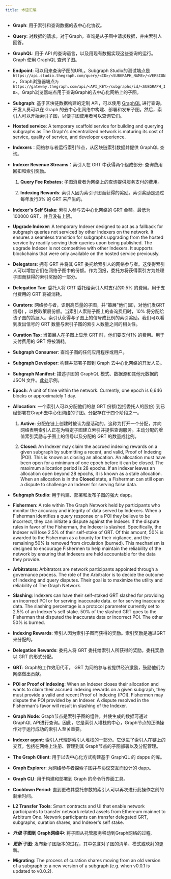 ```yaml
---
title: 术语汇编
---
```


- **Graph**: 用于索引和查询数据的去中心化协议。

- **Query**: 对数据的请求。对于Graph，查询是从子图中请求数据，并由索引人回答。

- **GraphQL**: 用于 API 的查询语言，以及用现有数据实现这些查询的运行。Graph 使用 GraphQL 查询子图。

- **Endpoint**: 可以用来查询子图的URL。Subgraph Studio的测试端点是`https://api.studio.thegraph.com/query/<ID>/<SUBGRAPH_NAME>/<VERSION>`，Graph浏览器端点`为https://gateway.thegraph.com/api/<API_KEY>/subgraphs/id/<SUBGRAPH_ID>`。Graph浏览器端点用于查询Graph的去中心化网络上的子图。

- **Subgraph**: 基于区块链数据构建的定制 API，可以使用 [GraphQL](https://graphql.org/) 进行查询。开发人员可以在 Graph 的去中心化网络中构建、部署和发布子图。然后，索引人可以开始索引子图，以便子图使用者可以查询它们。

- **Hosted service**: A temporary scaffold service for building and querying subgraphs as The Graph's decentralized network is maturing its cost of service, quality of service, and developer experience.

- **Indexers**：网络参与者运行索引节点，从区块链索引数据并提供 GraphQL 查询。

- **Indexer Revenue Streams**：索引人在 GRT 中获得两个组成部分: 查询费用回扣和索引奖励。

  1. **Query Fee Rebates**: 子图消费者为网络上的查询提供服务支付的费用。

  2. **Indexing Rewards**: 索引人因为索引子图而获得的奖励。索引奖励是通过每年发行3% 的 GRT 来产生的。

- **Indexer's Self Stake**: 索引人参与去中心化网络的 GRT 金额。最低为100000 GRT，并且没有上限。

- **Upgrade Indexer**: A temporary Indexer designed to act as a fallback for subgraph queries not serviced by other Indexers on the network. It ensures a seamless transition for subgraphs upgrading from the hosted service by readily serving their queries upon being published. The upgrade Indexer is not competitive with other Indexers. It supports blockchains that were only available on the hosted service previously.

- **Delegators**: 拥有 GRT 并将其 GRT 委托给索引人的网络参与者。这使得索引人可以增加它们在网络子图中的份额。作为回报，委托方将获得索引方为处理子图而获得的索引奖励的一部分。

- **Delegation Tax**: 委托人将 GRT 委托给索引人时支付的0.5% 的费用。用于支付费用的 GRT 将被消耗。

- **Curators**: 网络参与者，识别高质量的子图，并“策展”他们(即，对他们发GRT信号) ，以换取策展份额。当索引人索赔子图上的查询费用时，10% 将分配给该子图的策展人。索引认获得与子图上的信号成比例的索引奖励。我们可以看到发出信号的 GRT 数量与索引子图的索引人数量之间的相关性。

- **Curation Tax**: 当策展人在子图上显示 GRT 时，他们要支付1% 的费用。用于支付费用的 GRT 将被消耗。

- **Subgraph Consumer**: 查询子图的任何应用程序或用户。

- **Subgraph Developer**: 构建并部署子图到 Graph 去中心化网络的开发人员。

- **Subgraph Manifest**: 描述子图的 GraphQL 模式、数据源和其他元数据的 JSON 文件。[此处](https://ipfs.io/ipfs/QmVQdzeGdPUiLiACeqXRpKAYpyj8Z1yfWLMUq7A7WundUf)示例。

- **Epoch**: A unit of time within the network. Currently, one epoch is 6,646 blocks or approximately 1 day.

- **Allocation**: 一个索引人可以分配他们的总 GRT 份额(包括委托人的股份) 到已经部署在Graph去中心化网络的子图。分配存在于四个阶段之一。

  1. **Active**: 分配在链上创建时被认为是活动的。这称为打开一个分配，并向网络表明索引人正在为特定子图建立索引并提供查询服务。主动分配的增值索引奖励与子图上的信号以及分配的 GRT 的数量成比例。

  2. **Closed**: An Indexer may claim the accrued indexing rewards on a given subgraph by submitting a recent, and valid, Proof of Indexing (POI). This is known as closing an allocation. An allocation must have been open for a minimum of one epoch before it can be closed. The maximum allocation period is 28 epochs. If an indexer leaves an allocation open beyond 28 epochs, it is known as a stale allocation. When an allocation is in the **Closed** state, a Fisherman can still open a dispute to challenge an Indexer for serving false data.

- **Subgraph Studio**: 用于构建、部署和发布子图的强大 dapp。

- **Fishermen**: A role within The Graph Network held by participants who monitor the accuracy and integrity of data served by Indexers. When a Fisherman identifies a query response or a POI they believe to be incorrect, they can initiate a dispute against the Indexer. If the dispute rules in favor of the Fisherman, the Indexer is slashed. Specifically, the Indexer will lose 2.5% of their self-stake of GRT. Of this amount, 50% is awarded to the Fisherman as a bounty for their vigilance, and the remaining 50% is removed from circulation (burned). This mechanism is designed to encourage Fishermen to help maintain the reliability of the network by ensuring that Indexers are held accountable for the data they provide.

- **Arbitrators**: Arbitrators are network participants appointed through a governance process. The role of the Arbitrator is to decide the outcome of indexing and query disputes. Their goal is to maximize the utility and reliability of The Graph Network.

- **Slashing**: Indexers can have their self-staked GRT slashed for providing an incorrect POI or for serving inaccurate data. or for serving inaccurate data. The slashing percentage is a protocol parameter currently set to 2.5% of an Indexer's self stake. 50% of the slashed GRT goes to the Fisherman that disputed the inaccurate data or incorrect POI. The other 50% is burned.

- **Indexing Rewards**: 索引人因为索引子图而获得的奖励。索引奖励是通过GRT 来分配的。

- **Delegation Rewards**: 委托人将 GRT 委托给索引人所获得的奖励。委托奖励以 GRT 的形式分配。

- **GRT**: Graph的工作效用代币。 GRT 为网络参与者提供经济激励，鼓励他们为网络做出贡献。

- **POI or Proof of Indexing**: When an Indexer closes their allocation and wants to claim their accrued indexing rewards on a given subgraph, they must provide a valid and recent Proof of Indexing (POI). Fishermen may dispute the POI provided by an Indexer. A dispute resolved in the Fisherman's favor will result in slashing of the Indexer.

- **Graph Node**: Graph节点是索引子图的组件，并使生成的数据可通过GraphQL API进行查询。因此，它是索引人堆栈的中心，Graph节点的正确操作对于运行成功的索引人至关重要。

- **Indexer agent**: 索引人代理是索引人堆栈的一部分。它促进了索引人在链上的交互，包括在网络上注册、管理到其 Graph节点的子图部署以及分配管理。

- **The Graph Client**: 用于以去中心化方式构建基于 GraphQL 的 dapps 的库。

- **Graph Explorer**: 为网络参与者探索子图并与协议交互而设计的 dapp。

- **Graph CLI**: 用于构建和部署到 Graph 的命令行界面工具。

- **Cooldown Period**: 直到更改其委托参数的索引人可以再次进行此操作之前的剩余时间。

- **L2 Transfer Tools**: Smart contracts and UI that enable network participants to transfer network related assets from Ethereum mainnet to Arbitrum One. Network participants can transfer delegated GRT, subgraphs, curation shares, and Indexer's self stake.

- **_升级_ 子图到 Graph网络中**: 将子图从托管服务移动到Graph网络的过程.

- **_更新_ 子图**: 发布新子图版本的过程，其中包含对子图的清单、模式或映射的更新。

- **Migrating**: The process of curation shares moving from an old version of a subgraph to a new version of a subgraph (e.g. when v0.0.1 is updated to v0.0.2).
